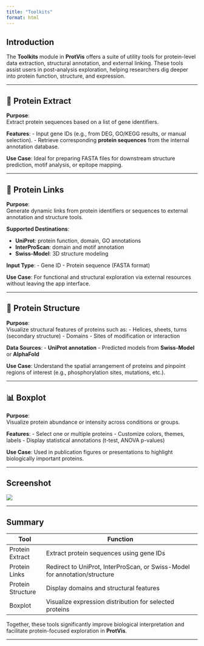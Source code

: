 ---
title: "Toolkits"
format: html
---

## Introduction

The **Toolkits** module in **ProtVis** offers a suite of utility tools for protein-level data extraction, structural annotation, and external linking. These tools assist users in post-analysis exploration, helping researchers dig deeper into protein function, structure, and expression.

---

## 🧪 Protein Extract

**Purpose**:  
Extract protein sequences based on a list of gene identifiers.

**Features**:
- Input gene IDs (e.g., from DEG, GO/KEGG results, or manual selection).
- Retrieve corresponding **protein sequences** from the internal annotation database.

**Use Case**:
Ideal for preparing FASTA files for downstream structure prediction, motif analysis, or epitope mapping.

---

## 🔗 Protein Links

**Purpose**:  
Generate dynamic links from protein identifiers or sequences to external annotation and structure tools.

**Supported Destinations**:

- **UniProt**: protein function, domain, GO annotations  
- **InterProScan**: domain and motif annotation  
- **Swiss-Model**: 3D structure modeling  

**Input Type**:
- Gene ID
- Protein sequence (FASTA format)

**Use Case**:
For functional and structural exploration via external resources without leaving the app interface.

---

## 🧬 Protein Structure

**Purpose**:  
Visualize structural features of proteins such as:
- Helices, sheets, turns (secondary structure)
- Domains
- Sites of modification or interaction

**Data Sources**:
- **UniProt annotation**
- Predicted models from **Swiss-Model** or **AlphaFold**

**Use Case**:
Understand the spatial arrangement of proteins and pinpoint regions of interest (e.g., phosphorylation sites, mutations, etc.).

---

## 📊 Boxplot

**Purpose**:  
Visualize protein abundance or intensity across conditions or groups.

**Features**:
- Select one or multiple proteins
- Customize colors, themes, labels
- Display statistical annotations (t-test, ANOVA p-values)

**Use Case**:
Used in publication figures or presentations to highlight biologically important proteins.

---

## Screenshot

![](../images/toolkits_example.png)

---

## Summary

| Tool             | Function                                                                 |
|------------------|--------------------------------------------------------------------------|
| Protein Extract   | Extract protein sequences using gene IDs                                 |
| Protein Links     | Redirect to UniProt, InterProScan, or Swiss-Model for annotation/structure |
| Protein Structure | Display domains and structural features                                  |
| Boxplot           | Visualize expression distribution for selected proteins                  |

Together, these tools significantly improve biological interpretation and facilitate protein-focused exploration in **ProtVis**.

---
